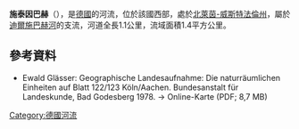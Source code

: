 {{Onesource|time=2020-08-14T04:48:59+00:00}}
{{Coord|51.00213329|N|7.21771717|E|display=title}}

'''施泰因巴赫'''（{{lang-de|Steinbach}}），是[[德國|德國]]的河流，位於該國西部，處於[[北萊茵-威斯特法倫州|北萊茵-威斯特法倫州]]，屬於[[迪爾施巴赫河|迪爾施巴赫河]]的支流，河道全長1.1公里，流域面積1.4平方公里。

==參考資料==
* Ewald Glässer: Geographische Landesaufnahme: Die naturräumlichen Einheiten auf Blatt 122/123 Köln/Aachen. Bundesanstalt für Landeskunde, Bad Godesberg 1978. → Online-Karte (PDF; 8,7 MB)

{{Germany-geo-stub}}
[[Category:德國河流|Category:德國河流]]